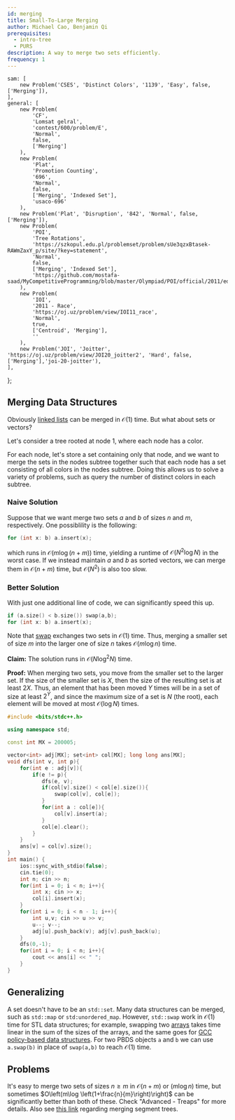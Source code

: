 ```yaml
---
id: merging
title: Small-To-Large Merging
author: Michael Cao, Benjamin Qi
prerequisites:
  - intro-tree
  - PURS
description: A way to merge two sets efficiently.
frequency: 1
---
```




	sam: [
		new Problem('CSES', 'Distinct Colors', '1139', 'Easy', false, ['Merging']),
	],
	general: [
		new Problem(
			'CF',
			'Lomsat gelral',
			'contest/600/problem/E',
			'Normal',
			false,
			['Merging']
		),
		new Problem(
			'Plat',
			'Promotion Counting',
			'696',
			'Normal',
			false,
			['Merging', 'Indexed Set'],
			'usaco-696'
		),
		new Problem('Plat', 'Disruption', '842', 'Normal', false, ['Merging']),
		new Problem(
			'POI',
			'Tree Rotations',
			'https://szkopul.edu.pl/problemset/problem/sUe3qzxBtasek-RAWmZaxY_p/site/?key=statement',
			'Normal',
			false,
			['Merging', 'Indexed Set'],
			'https://github.com/mostafa-saad/MyCompetitiveProgramming/blob/master/Olympiad/POI/official/2011/editorial/rot.pdf'
		),
		new Problem(
			'IOI',
			'2011 - Race',
			'https://oj.uz/problem/view/IOI11_race',
			'Normal',
			true,
			['Centroid', 'Merging'],
			''
		),
		new Problem('JOI', 'Joitter', 'https://oj.uz/problem/view/JOI20_joitter2', 'Hard', false, ['Merging'],'joi-20-joitter'),
	],
};

<!-- new Problem('Silver', 'Wormhole Sort', '992', 'Easy', false, ['Merging']), -->

<Resources>
	<Resource source="CPH" title="18.4 - Merging Data Structures"></Resource>
	<Resource
		source="CF"
		title="Arpa - Sack (DSU on Tree)"
		url="44351"
	></Resource>
	<Resource
		source="CF"
		title="tuwuna - Explaining DSU on Trees"
		url="67696"
	></Resource>
</Resources>

## Merging Data Structures

Obviously [linked lists](http://www.cplusplus.com/reference/list/list/splice/) can be merged in $\mathcal{O}(1)$ time. But what about sets or vectors?

<FocusProblem problem={problems.sam[0]} />

Let's consider a tree rooted at node $1$, where each node has a color.

For each node, let's store a set containing only that node, and we want to merge the sets in the nodes subtree together such that each node has a set consisting of all colors in the nodes subtree. Doing this allows us to solve a variety of problems, such as query the number of distinct colors in each subtree.

### Naive Solution

Suppose that we want merge two sets $a$ and $b$ of sizes $n$ and $m$, respectively. One possiblility is the following:

```cpp
for (int x: b) a.insert(x);
```

which runs in $\mathcal{O}(m\log (n+m))$ time, yielding a runtime of $\mathcal{O}(N^2\log N)$ in the worst case. If we instead maintain $a$ and $b$ as sorted vectors, we can merge them in $\mathcal{O}(n+m)$ time, but $\mathcal{O}(N^2)$ is also too slow.

### Better Solution

With just one additional line of code, we can significantly speed this up.

```cpp
if (a.size() < b.size()) swap(a,b);
for (int x: b) a.insert(x);
```

Note that [swap](http://www.cplusplus.com/reference/utility/swap/) exchanges two sets in $\mathcal{O}(1)$ time. Thus, merging a smaller set of size $m$ into the larger one of size $n$ takes $\mathcal{O}(m\log n)$ time.

**Claim:** The solution runs in $\mathcal{O}(N\log^2N)$ time.

**Proof:** When merging two sets, you move from the smaller set to the larger set. If the size of the smaller set is $X$, then the size of the resulting set is at least $2X$. Thus, an element that has been moved $Y$ times will be in a set of size at least $2^Y$, and since the maximum size of a set is $N$ (the root), each element will be moved at most $\mathcal{O}(\log N$) times.

<Spoiler title="Full Code">

```cpp
#include <bits/stdc++.h>

using namespace std;

const int MX = 200005;

vector<int> adj[MX]; set<int> col[MX]; long long ans[MX];
void dfs(int v, int p){
    for(int e : adj[v]){
        if(e != p){
           dfs(e, v);
           if(col[v].size() < col[e].size()){
               swap(col[v], col[e]);
           }
           for(int a : col[e]){
               col[v].insert(a);
           }
           col[e].clear();
        }
    }
    ans[v] = col[v].size();
}
int main() {
    ios::sync_with_stdio(false);
    cin.tie(0);
    int n; cin >> n;
    for(int i = 0; i < n; i++){
        int x; cin >> x;
        col[i].insert(x);
    }
    for(int i = 0; i < n - 1; i++){
        int u,v; cin >> u >> v;
        u--; v--;
        adj[u].push_back(v); adj[v].push_back(u);
    }
    dfs(0,-1);
    for(int i = 0; i < n; i++){
        cout << ans[i] << " ";
    }
}
```

</Spoiler>

## Generalizing

A set doesn't have to be an `std::set`. Many data structures can be merged, such as `std::map` or `std:unordered_map`. However, `std::swap` work in $\mathcal{O}(1)$ time for STL data structures; for example, swapping two [arrays](http://www.cplusplus.com/reference/array/array/swap/) takes time linear in the sum of the sizes of the arrays, and the same goes for [GCC policy-based data structures](https://codeforces.com/blog/entry/11080). For two PBDS objects `a` and `b` we can use `a.swap(b)` in place of `swap(a,b)` to reach $\mathcal{O}(1)$ time.

## Problems

<Problems problems={problems.general} />

<Optional title="Faster Merging">

It's easy to merge two sets of sizes $n\ge m$ in $\mathcal{O}(n+m)$ or $(m\log n)$ time, but sometimes $O\left(m\log \left(1+\frac{n}{m}\right)\right)$ can be significantly better than both of these. Check "Advanced - Treaps" for more details. Also see [this link](https://codeforces.com/blog/entry/49446) regarding merging segment trees.

</Optional>
